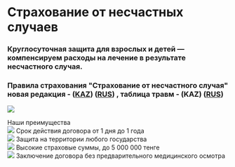 
<div class="mx-auto max-w-4xl py-10">

# Страхование от несчастных случаев

### Круглосуточная защита для взрослых и детей — компенсируем расходы на лечение в результате несчастного случая.

### Правила страхования "Страхование от несчастного случая" новая редакция - ([KAZ](https://www.nsk.kz/media/rules/%D0%96%D0%B0%D0%B7%D0%B0%D1%82%D0%B0%D0%B9%D1%8B%D0%BC%20%D0%BE%D2%9B%D0%B8%D2%93%D0%B0%D0%BB%D0%B0%D1%80%D0%B4%D0%B0%D0%BD%20%D0%B5%D1%80%D1%96%D0%BA%D1%82%D1%96%20%D1%81%D0%B0%D2%9B%D1%82%D0%B0%D0%BD%D0%B4%D1%8B%D1%80%D1%83%20%D0%B5%D1%80%D0%B5%D0%B6%D0%B5%D0%BB%D0%B5%D1%80%D1%96%20KAZ_1692876898.pdf)) ([RUS](https://www.nsk.kz/media/rules/%D0%9F%D1%80%D0%B0%D0%B2%D0%B8%D0%BB%D0%B0%20%D0%B4%D0%BE%D0%B1%D1%80%D0%BE%D0%B2%D0%BE%D0%BB%D1%8C%D0%BD%D0%BE%D0%B3%D0%BE%20%D1%81%D1%82%D1%80%D0%B0%D1%85%D0%BE%D0%B2%D0%B0%D0%BD%D0%B8%D1%8F%20%D1%81%D1%82%D1%80%D0%B0%D1%85%D0%BE%D0%B2%D0%B0%D0%BD%D0%B8%D1%8F%20%D0%BE%D1%82%20%D0%BD%D0%B5%D1%81%D1%87%D0%B0%D1%81%D1%82%D0%BD%D1%8B%D1%85%20%D1%81%D0%BB%D1%83%D1%87%D0%B0%D0%B5%D0%B2%20RUS_1685939592.pdf)) , таблица травм - (KAZ) ([RUS](https://www.nsk.kz/media/upload/%D0%A2%D0%B0%D0%B1%D0%BB%D0%B8%D1%86%D0%B0%20%D1%82%D1%80%D0%B0%D0%B2%D0%BC%20%D0%94%D0%A1%20%D0%BE%D1%82%20%D0%9D%D0%A1.PDF))

![](https://www.nsk.kz/media/products/nk/1544522295t9t79.jpg)

<div class="mt-10 text-center text-4xl font-bold">Наши преимущества</div>

<div class="mt-10 flex flex-wrap justify-around gap-4">

<div class="w-1/4 text-center">
  <img
    class="mx-auto"
    src="https://www.nsk.kz/media/product_benefits/iw/1481216058kyj6s.svg"
  />
  Срок действия договора от 1 дня до 1 года
</div>

<div class="w-1/4 text-center">
  <img
    class="mx-auto"
    src="https://www.nsk.kz/media/product_benefits/n3/1481216080eoukh.svg"
  />
  Защита на территории любого государства
</div>

<div class="w-1/4 text-center">
  <img
    class="mx-auto"
    src="https://www.nsk.kz/media/product_benefits/8k/1481216094w53r1.svg"
  />
  Высокие страховые суммы, до 5 000 000 тенге
</div>

<div class="w-1/4 text-center">
  <img
    class="mx-auto"
    src="https://www.nsk.kz/media/product_benefits/yd/1481216125i372g.svg"
  />
  Заключение договора без предварительного медицинского осмотра
</div>

</div>
</div>
